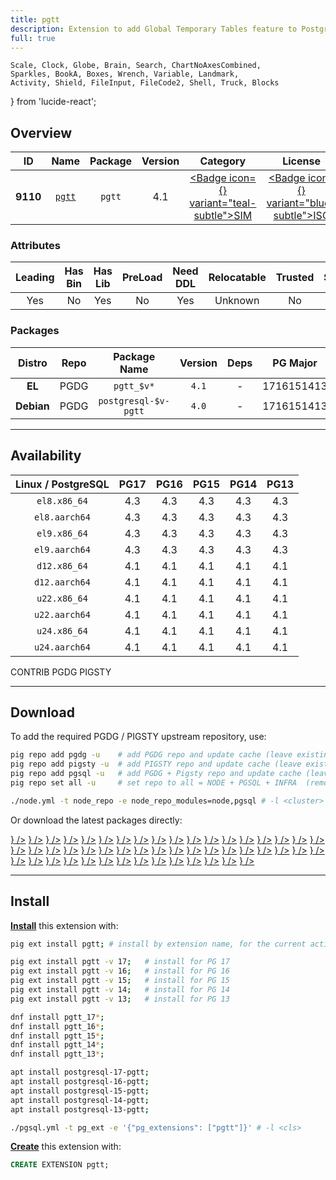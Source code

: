 ```yaml
---
title: pgtt
description: Extension to add Global Temporary Tables feature to PostgreSQL
full: true
---
```


    Scale, Clock, Globe, Brain, Search, ChartNoAxesCombined,
    Sparkles, BookA, Boxes, Wrench, Variable, Landmark,
    Activity, Shield, FileInput, FileCode2, Shell, Truck, Blocks
} from 'lucide-react';

## Overview

| <TooltipIconButton tooltip="Extension unique identifier" side="top">ID</TooltipIconButton> | <TooltipIconButton tooltip="Extension name" side="top">Name</TooltipIconButton> | <TooltipIconButton tooltip="Package name for installation" side="top">Package</TooltipIconButton> | <TooltipIconButton tooltip="Latest available extension version" side="top">Version</TooltipIconButton> | <TooltipIconButton tooltip="Extension category" side="top">Category</TooltipIconButton> | <TooltipIconButton tooltip="Open source license" side="top">License</TooltipIconButton> | <TooltipIconButton tooltip="Programming language" side="top">Lang</TooltipIconButton> |
|:--------:|:--------:|:----------:|:--------------:|:---------------------------------------:|:------------------------------------------------------:|:----:|
| **9110** | [`pgtt`](https://github.com/darold/pgtt) | `pgtt` | 4.1 | <a href="/ext/sim" className="no-underline"><Badge icon={<Shell />} variant="teal-subtle">SIM</Badge></a> | <a href="/ext/list/license#isc" className="no-underline"><Badge icon={<Scale />} variant="blue-subtle">ISC</Badge></a> | <a href="/ext/list/lang#c"><Badge icon={<FileCode2 />} variant="blue-subtle">C</Badge></a> |

### Attributes

| <TooltipIconButton tooltip="The Primary Leading extension in the Package" side="top">Leading</TooltipIconButton> | <TooltipIconButton tooltip="Contains binary utils" side="top">Has Bin</TooltipIconButton> | <TooltipIconButton tooltip="Contains .so shared library files" side="top">Has Lib</TooltipIconButton> | <TooltipIconButton tooltip="Requires preloading via shared_preload_libraries" side="top">PreLoad</TooltipIconButton> | <TooltipIconButton tooltip="Requires CREATE EXTENSION DDL command" side="top">Need DDL</TooltipIconButton> | <TooltipIconButton tooltip="Can be installed in any schema" side="top">Relocatable</TooltipIconButton> | <TooltipIconButton tooltip="Can be created by non-superuser" side="top">Trusted</TooltipIconButton> | <TooltipIconButton tooltip="Schemas used by this extension" side="top">Schemas</TooltipIconButton> |
|:-------:|:-------:|:-------:|:-------:|:--------:|:-----------:|:-------:|:-------:|
| Yes | No | Yes | No | Yes | Unknown | No | - |

### Packages

| <TooltipIconButton tooltip="Linux distribution family, EL or Debian" side="top">Distro</TooltipIconButton> | <TooltipIconButton tooltip="Package repository" side="top">Repo</TooltipIconButton> | <TooltipIconButton tooltip="The RPM/DEB Package Name Pattern (replace $v with real pg major)" side="top">Package Name</TooltipIconButton> | <TooltipIconButton tooltip="Latest package version" side="top">Version</TooltipIconButton> | <TooltipIconButton tooltip="RPM/DEB Package dependencies" side="top">Deps</TooltipIconButton> | <TooltipIconButton tooltip="Available in these PostgreSQL Major Versions" side="top">PG Major</TooltipIconButton> |
|:----------:|:--------:|:------------------------:|:-----------:|:------------:|:------------------:|
|   **EL**   | <Badge variant="blue-subtle"><span className="font-bold">PGDG</span></Badge> | `pgtt_$v*` | `4.1` | - | <Badge variant="green-subtle">17</Badge><Badge variant="green-subtle">16</Badge><Badge variant="green-subtle">15</Badge><Badge variant="green-subtle">14</Badge><Badge variant="green-subtle">13</Badge> |
| **Debian** | <Badge variant="blue-subtle"><span className="font-bold">PGDG</span></Badge> | `postgresql-$v-pgtt` | `4.0` | - | <Badge variant="green-subtle">17</Badge><Badge variant="green-subtle">16</Badge><Badge variant="green-subtle">15</Badge><Badge variant="green-subtle">14</Badge><Badge variant="green-subtle">13</Badge> |



------

## Availability

| <TooltipIconButton tooltip="Linux Distro Arch / PostgreSQL Major Version" side="top">Linux / PostgreSQL </TooltipIconButton> | **PG17** | **PG16** | **PG15** | **PG14** | **PG13** |
|:-----:|:-----:|:-----:|:-----:|:-----:|:-----:|
| `el8.x86_64` | <Badge variant="blue-subtle">4.3</Badge> | <Badge variant="blue-subtle">4.3</Badge> | <Badge variant="blue-subtle">4.3</Badge> | <Badge variant="blue-subtle">4.3</Badge> | <Badge variant="blue-subtle">4.3</Badge> |
| `el8.aarch64` | <Badge variant="blue-subtle">4.3</Badge> | <Badge variant="blue-subtle">4.3</Badge> | <Badge variant="blue-subtle">4.3</Badge> | <Badge variant="blue-subtle">4.3</Badge> | <Badge variant="blue-subtle">4.3</Badge> |
| `el9.x86_64` | <Badge variant="blue-subtle">4.3</Badge> | <Badge variant="blue-subtle">4.3</Badge> | <Badge variant="blue-subtle">4.3</Badge> | <Badge variant="blue-subtle">4.3</Badge> | <Badge variant="blue-subtle">4.3</Badge> |
| `el9.aarch64` | <Badge variant="blue-subtle">4.3</Badge> | <Badge variant="blue-subtle">4.3</Badge> | <Badge variant="blue-subtle">4.3</Badge> | <Badge variant="blue-subtle">4.3</Badge> | <Badge variant="blue-subtle">4.3</Badge> |
| `d12.x86_64` | <Badge variant="blue-subtle">4.1</Badge> | <Badge variant="blue-subtle">4.1</Badge> | <Badge variant="blue-subtle">4.1</Badge> | <Badge variant="blue-subtle">4.1</Badge> | <Badge variant="blue-subtle">4.1</Badge> |
| `d12.aarch64` | <Badge variant="blue-subtle">4.1</Badge> | <Badge variant="blue-subtle">4.1</Badge> | <Badge variant="blue-subtle">4.1</Badge> | <Badge variant="blue-subtle">4.1</Badge> | <Badge variant="blue-subtle">4.1</Badge> |
| `u22.x86_64` | <Badge variant="blue-subtle">4.1</Badge> | <Badge variant="blue-subtle">4.1</Badge> | <Badge variant="blue-subtle">4.1</Badge> | <Badge variant="blue-subtle">4.1</Badge> | <Badge variant="blue-subtle">4.1</Badge> |
| `u22.aarch64` | <Badge variant="blue-subtle">4.1</Badge> | <Badge variant="blue-subtle">4.1</Badge> | <Badge variant="blue-subtle">4.1</Badge> | <Badge variant="blue-subtle">4.1</Badge> | <Badge variant="blue-subtle">4.1</Badge> |
| `u24.x86_64` | <Badge variant="blue-subtle">4.1</Badge> | <Badge variant="blue-subtle">4.1</Badge> | <Badge variant="blue-subtle">4.1</Badge> | <Badge variant="blue-subtle">4.1</Badge> | <Badge variant="blue-subtle">4.1</Badge> |
| `u24.aarch64` | <Badge variant="blue-subtle">4.1</Badge> | <Badge variant="blue-subtle">4.1</Badge> | <Badge variant="blue-subtle">4.1</Badge> | <Badge variant="blue-subtle">4.1</Badge> | <Badge variant="blue-subtle">4.1</Badge> |

<Badge variant="green-subtle"><span className="font-black">CONTRIB</span></Badge> <Badge variant="blue-subtle"><span className="font-black">PGDG</span></Badge> <Badge variant="amber-subtle"><span className="font-black">PIGSTY</span></Badge>

------

## Download

To add the required PGDG / PIGSTY upstream repository, use:

```bash tab="pig"
pig repo add pgdg -u    # add PGDG repo and update cache (leave existing repos)
pig repo add pigsty -u  # add PIGSTY repo and update cache (leave existing repos)
pig repo add pgsql -u   # add PGDG + Pigsty repo and update cache (leave existing repos)
pig repo set all -u     # set repo to all = NODE + PGSQL + INFRA  (remove existing repos)
```
```bash tab="pigsty"
./node.yml -t node_repo -e node_repo_modules=node,pgsql # -l <cluster>
```

Or download the latest packages directly:

<Files>
    <Folder name="el8.x86_64">
        <a href="https://download.postgresql.org/pub/repos/yum/17/redhat/rhel-8-x86_64/pgtt_17-4.3-1PGDG.rhel8.x86_64.rpm"><File name="pgtt_17-4.3-1PGDG.rhel8.x86_64.rpm" icon={<Package className="text-emerald-500" />} /></a>
        <a href="https://download.postgresql.org/pub/repos/yum/16/redhat/rhel-8-x86_64/pgtt_16-4.3-1PGDG.rhel8.x86_64.rpm"><File name="pgtt_16-4.3-1PGDG.rhel8.x86_64.rpm" icon={<Package className="text-emerald-500" />} /></a>
        <a href="https://download.postgresql.org/pub/repos/yum/15/redhat/rhel-8-x86_64/pgtt_15-4.3-1PGDG.rhel8.x86_64.rpm"><File name="pgtt_15-4.3-1PGDG.rhel8.x86_64.rpm" icon={<Package className="text-emerald-500" />} /></a>
        <a href="https://download.postgresql.org/pub/repos/yum/14/redhat/rhel-8-x86_64/pgtt_14-4.3-1PGDG.rhel8.x86_64.rpm"><File name="pgtt_14-4.3-1PGDG.rhel8.x86_64.rpm" icon={<Package className="text-emerald-500" />} /></a>
        <a href="https://download.postgresql.org/pub/repos/yum/13/redhat/rhel-8-x86_64/pgtt_13-4.3-1PGDG.rhel8.x86_64.rpm"><File name="pgtt_13-4.3-1PGDG.rhel8.x86_64.rpm" icon={<Package className="text-emerald-500" />} /></a>
    </Folder>
    <Folder name="el8.aarch64">
        <a href="https://download.postgresql.org/pub/repos/yum/17/redhat/rhel-8-aarch64/pgtt_17-4.3-1PGDG.rhel8.aarch64.rpm"><File name="pgtt_17-4.3-1PGDG.rhel8.aarch64.rpm" icon={<Package className="text-orange-500" />} /></a>
        <a href="https://download.postgresql.org/pub/repos/yum/16/redhat/rhel-8-aarch64/pgtt_16-4.3-1PGDG.rhel8.aarch64.rpm"><File name="pgtt_16-4.3-1PGDG.rhel8.aarch64.rpm" icon={<Package className="text-orange-500" />} /></a>
        <a href="https://download.postgresql.org/pub/repos/yum/15/redhat/rhel-8-aarch64/pgtt_15-4.3-1PGDG.rhel8.aarch64.rpm"><File name="pgtt_15-4.3-1PGDG.rhel8.aarch64.rpm" icon={<Package className="text-orange-500" />} /></a>
        <a href="https://download.postgresql.org/pub/repos/yum/14/redhat/rhel-8-aarch64/pgtt_14-4.3-1PGDG.rhel8.aarch64.rpm"><File name="pgtt_14-4.3-1PGDG.rhel8.aarch64.rpm" icon={<Package className="text-orange-500" />} /></a>
        <a href="https://download.postgresql.org/pub/repos/yum/13/redhat/rhel-8-aarch64/pgtt_13-4.3-1PGDG.rhel8.aarch64.rpm"><File name="pgtt_13-4.3-1PGDG.rhel8.aarch64.rpm" icon={<Package className="text-orange-500" />} /></a>
    </Folder>
    <Folder name="el9.x86_64">
        <a href="https://download.postgresql.org/pub/repos/yum/17/redhat/rhel-9-x86_64/pgtt_17-4.3-1PGDG.rhel9.x86_64.rpm"><File name="pgtt_17-4.3-1PGDG.rhel9.x86_64.rpm" icon={<Package className="text-emerald-500" />} /></a>
        <a href="https://download.postgresql.org/pub/repos/yum/16/redhat/rhel-9-x86_64/pgtt_16-4.3-1PGDG.rhel9.x86_64.rpm"><File name="pgtt_16-4.3-1PGDG.rhel9.x86_64.rpm" icon={<Package className="text-emerald-500" />} /></a>
        <a href="https://download.postgresql.org/pub/repos/yum/15/redhat/rhel-9-x86_64/pgtt_15-4.3-1PGDG.rhel9.x86_64.rpm"><File name="pgtt_15-4.3-1PGDG.rhel9.x86_64.rpm" icon={<Package className="text-emerald-500" />} /></a>
        <a href="https://download.postgresql.org/pub/repos/yum/14/redhat/rhel-9-x86_64/pgtt_14-4.3-1PGDG.rhel9.x86_64.rpm"><File name="pgtt_14-4.3-1PGDG.rhel9.x86_64.rpm" icon={<Package className="text-emerald-500" />} /></a>
        <a href="https://download.postgresql.org/pub/repos/yum/13/redhat/rhel-9-x86_64/pgtt_13-4.3-1PGDG.rhel9.x86_64.rpm"><File name="pgtt_13-4.3-1PGDG.rhel9.x86_64.rpm" icon={<Package className="text-emerald-500" />} /></a>
    </Folder>
    <Folder name="el9.aarch64">
        <a href="https://download.postgresql.org/pub/repos/yum/17/redhat/rhel-9-aarch64/pgtt_17-4.3-1PGDG.rhel9.aarch64.rpm"><File name="pgtt_17-4.3-1PGDG.rhel9.aarch64.rpm" icon={<Package className="text-orange-500" />} /></a>
        <a href="https://download.postgresql.org/pub/repos/yum/16/redhat/rhel-9-aarch64/pgtt_16-4.3-1PGDG.rhel9.aarch64.rpm"><File name="pgtt_16-4.3-1PGDG.rhel9.aarch64.rpm" icon={<Package className="text-orange-500" />} /></a>
        <a href="https://download.postgresql.org/pub/repos/yum/15/redhat/rhel-9-aarch64/pgtt_15-4.3-1PGDG.rhel9.aarch64.rpm"><File name="pgtt_15-4.3-1PGDG.rhel9.aarch64.rpm" icon={<Package className="text-orange-500" />} /></a>
        <a href="https://download.postgresql.org/pub/repos/yum/14/redhat/rhel-9-aarch64/pgtt_14-4.3-1PGDG.rhel9.aarch64.rpm"><File name="pgtt_14-4.3-1PGDG.rhel9.aarch64.rpm" icon={<Package className="text-orange-500" />} /></a>
        <a href="https://download.postgresql.org/pub/repos/yum/13/redhat/rhel-9-aarch64/pgtt_13-4.3-1PGDG.rhel9.aarch64.rpm"><File name="pgtt_13-4.3-1PGDG.rhel9.aarch64.rpm" icon={<Package className="text-orange-500" />} /></a>
    </Folder>
    <Folder name="d12.x86_64">
        <a href="https://apt.postgresql.org/pub/repos/apt/pool/main/p/pgtt/postgresql-17-pgtt_4.1-1.pgdg120+1_arm64.deb"><File name="postgresql-17-pgtt_4.1-1.pgdg120+1_arm64.deb" icon={<Box className="text-emerald-500" />} /></a>
        <a href="https://apt.postgresql.org/pub/repos/apt/pool/main/p/pgtt/postgresql-16-pgtt_4.1-1.pgdg120+1_arm64.deb"><File name="postgresql-16-pgtt_4.1-1.pgdg120+1_arm64.deb" icon={<Box className="text-emerald-500" />} /></a>
        <a href="https://apt.postgresql.org/pub/repos/apt/pool/main/p/pgtt/postgresql-15-pgtt_4.1-1.pgdg120+1_arm64.deb"><File name="postgresql-15-pgtt_4.1-1.pgdg120+1_arm64.deb" icon={<Box className="text-emerald-500" />} /></a>
        <a href="https://apt.postgresql.org/pub/repos/apt/pool/main/p/pgtt/postgresql-14-pgtt_4.1-1.pgdg120+1_arm64.deb"><File name="postgresql-14-pgtt_4.1-1.pgdg120+1_arm64.deb" icon={<Box className="text-emerald-500" />} /></a>
        <a href="https://apt.postgresql.org/pub/repos/apt/pool/main/p/pgtt/postgresql-13-pgtt_4.1-1.pgdg120+1_arm64.deb"><File name="postgresql-13-pgtt_4.1-1.pgdg120+1_arm64.deb" icon={<Box className="text-emerald-500" />} /></a>
    </Folder>
    <Folder name="d12.aarch64">
        <a href="https://apt.postgresql.org/pub/repos/apt/pool/main/p/pgtt/postgresql-17-pgtt_4.1-1.pgdg120+1_amd64.deb"><File name="postgresql-17-pgtt_4.1-1.pgdg120+1_amd64.deb" icon={<Box className="text-orange-500" />} /></a>
        <a href="https://apt.postgresql.org/pub/repos/apt/pool/main/p/pgtt/postgresql-16-pgtt_4.1-1.pgdg120+1_amd64.deb"><File name="postgresql-16-pgtt_4.1-1.pgdg120+1_amd64.deb" icon={<Box className="text-orange-500" />} /></a>
        <a href="https://apt.postgresql.org/pub/repos/apt/pool/main/p/pgtt/postgresql-15-pgtt_4.1-1.pgdg120+1_amd64.deb"><File name="postgresql-15-pgtt_4.1-1.pgdg120+1_amd64.deb" icon={<Box className="text-orange-500" />} /></a>
        <a href="https://apt.postgresql.org/pub/repos/apt/pool/main/p/pgtt/postgresql-14-pgtt_4.1-1.pgdg120+1_amd64.deb"><File name="postgresql-14-pgtt_4.1-1.pgdg120+1_amd64.deb" icon={<Box className="text-orange-500" />} /></a>
        <a href="https://apt.postgresql.org/pub/repos/apt/pool/main/p/pgtt/postgresql-13-pgtt_4.1-1.pgdg120+1_amd64.deb"><File name="postgresql-13-pgtt_4.1-1.pgdg120+1_amd64.deb" icon={<Box className="text-orange-500" />} /></a>
    </Folder>
    <Folder name="u22.x86_64">
        <a href="https://apt.postgresql.org/pub/repos/apt/pool/main/p/pgtt/postgresql-17-pgtt_4.1-1.pgdg22.04+1_amd64.deb"><File name="postgresql-17-pgtt_4.1-1.pgdg22.04+1_amd64.deb" icon={<Box className="text-emerald-500" />} /></a>
        <a href="https://apt.postgresql.org/pub/repos/apt/pool/main/p/pgtt/postgresql-16-pgtt_4.1-1.pgdg22.04+1_amd64.deb"><File name="postgresql-16-pgtt_4.1-1.pgdg22.04+1_amd64.deb" icon={<Box className="text-emerald-500" />} /></a>
        <a href="https://apt.postgresql.org/pub/repos/apt/pool/main/p/pgtt/postgresql-15-pgtt_4.1-1.pgdg22.04+1_amd64.deb"><File name="postgresql-15-pgtt_4.1-1.pgdg22.04+1_amd64.deb" icon={<Box className="text-emerald-500" />} /></a>
        <a href="https://apt.postgresql.org/pub/repos/apt/pool/main/p/pgtt/postgresql-14-pgtt_4.1-1.pgdg22.04+1_amd64.deb"><File name="postgresql-14-pgtt_4.1-1.pgdg22.04+1_amd64.deb" icon={<Box className="text-emerald-500" />} /></a>
        <a href="https://apt.postgresql.org/pub/repos/apt/pool/main/p/pgtt/postgresql-13-pgtt_4.1-1.pgdg22.04+1_amd64.deb"><File name="postgresql-13-pgtt_4.1-1.pgdg22.04+1_amd64.deb" icon={<Box className="text-emerald-500" />} /></a>
    </Folder>
    <Folder name="u22.aarch64">
        <a href="https://apt.postgresql.org/pub/repos/apt/pool/main/p/pgtt/postgresql-17-pgtt_4.1-1.pgdg22.04+1_arm64.deb"><File name="postgresql-17-pgtt_4.1-1.pgdg22.04+1_arm64.deb" icon={<Box className="text-orange-500" />} /></a>
        <a href="https://apt.postgresql.org/pub/repos/apt/pool/main/p/pgtt/postgresql-16-pgtt_4.1-1.pgdg22.04+1_arm64.deb"><File name="postgresql-16-pgtt_4.1-1.pgdg22.04+1_arm64.deb" icon={<Box className="text-orange-500" />} /></a>
        <a href="https://apt.postgresql.org/pub/repos/apt/pool/main/p/pgtt/postgresql-15-pgtt_4.1-1.pgdg22.04+1_arm64.deb"><File name="postgresql-15-pgtt_4.1-1.pgdg22.04+1_arm64.deb" icon={<Box className="text-orange-500" />} /></a>
        <a href="https://apt.postgresql.org/pub/repos/apt/pool/main/p/pgtt/postgresql-14-pgtt_4.1-1.pgdg22.04+1_arm64.deb"><File name="postgresql-14-pgtt_4.1-1.pgdg22.04+1_arm64.deb" icon={<Box className="text-orange-500" />} /></a>
        <a href="https://apt.postgresql.org/pub/repos/apt/pool/main/p/pgtt/postgresql-13-pgtt_4.1-1.pgdg22.04+1_arm64.deb"><File name="postgresql-13-pgtt_4.1-1.pgdg22.04+1_arm64.deb" icon={<Box className="text-orange-500" />} /></a>
    </Folder>
    <Folder name="u24.x86_64">
        <a href="https://apt.postgresql.org/pub/repos/apt/pool/main/p/pgtt/postgresql-17-pgtt_4.1-1.pgdg24.04+1_amd64.deb"><File name="postgresql-17-pgtt_4.1-1.pgdg24.04+1_amd64.deb" icon={<Box className="text-emerald-500" />} /></a>
        <a href="https://apt.postgresql.org/pub/repos/apt/pool/main/p/pgtt/postgresql-16-pgtt_4.1-1.pgdg24.04+1_amd64.deb"><File name="postgresql-16-pgtt_4.1-1.pgdg24.04+1_amd64.deb" icon={<Box className="text-emerald-500" />} /></a>
        <a href="https://apt.postgresql.org/pub/repos/apt/pool/main/p/pgtt/postgresql-15-pgtt_4.1-1.pgdg24.04+1_amd64.deb"><File name="postgresql-15-pgtt_4.1-1.pgdg24.04+1_amd64.deb" icon={<Box className="text-emerald-500" />} /></a>
        <a href="https://apt.postgresql.org/pub/repos/apt/pool/main/p/pgtt/postgresql-14-pgtt_4.1-1.pgdg24.04+1_amd64.deb"><File name="postgresql-14-pgtt_4.1-1.pgdg24.04+1_amd64.deb" icon={<Box className="text-emerald-500" />} /></a>
        <a href="https://apt.postgresql.org/pub/repos/apt/pool/main/p/pgtt/postgresql-13-pgtt_4.1-1.pgdg24.04+1_amd64.deb"><File name="postgresql-13-pgtt_4.1-1.pgdg24.04+1_amd64.deb" icon={<Box className="text-emerald-500" />} /></a>
    </Folder>
    <Folder name="u24.aarch64">
        <a href="https://apt.postgresql.org/pub/repos/apt/pool/main/p/pgtt/postgresql-17-pgtt_4.1-1.pgdg24.04+1_arm64.deb"><File name="postgresql-17-pgtt_4.1-1.pgdg24.04+1_arm64.deb" icon={<Box className="text-orange-500" />} /></a>
        <a href="https://apt.postgresql.org/pub/repos/apt/pool/main/p/pgtt/postgresql-16-pgtt_4.1-1.pgdg24.04+1_arm64.deb"><File name="postgresql-16-pgtt_4.1-1.pgdg24.04+1_arm64.deb" icon={<Box className="text-orange-500" />} /></a>
        <a href="https://apt.postgresql.org/pub/repos/apt/pool/main/p/pgtt/postgresql-15-pgtt_4.1-1.pgdg24.04+1_arm64.deb"><File name="postgresql-15-pgtt_4.1-1.pgdg24.04+1_arm64.deb" icon={<Box className="text-orange-500" />} /></a>
        <a href="https://apt.postgresql.org/pub/repos/apt/pool/main/p/pgtt/postgresql-14-pgtt_4.1-1.pgdg24.04+1_arm64.deb"><File name="postgresql-14-pgtt_4.1-1.pgdg24.04+1_arm64.deb" icon={<Box className="text-orange-500" />} /></a>
        <a href="https://apt.postgresql.org/pub/repos/apt/pool/main/p/pgtt/postgresql-13-pgtt_4.1-1.pgdg24.04+1_arm64.deb"><File name="postgresql-13-pgtt_4.1-1.pgdg24.04+1_arm64.deb" icon={<Box className="text-orange-500" />} /></a>
    </Folder>
</Files>

------

## Install

[**Install**](/docs/pgsql/ext/install) this extension with:

```bash tab="pig"
pig ext install pgtt; # install by extension name, for the current active PG version

pig ext install pgtt -v 17;   # install for PG 17
pig ext install pgtt -v 16;   # install for PG 16
pig ext install pgtt -v 15;   # install for PG 15
pig ext install pgtt -v 14;   # install for PG 14
pig ext install pgtt -v 13;   # install for PG 13
```
```bash tab="yum" 
dnf install pgtt_17*;
dnf install pgtt_16*;
dnf install pgtt_15*;
dnf install pgtt_14*;
dnf install pgtt_13*;
```
```bash tab="apt" 
apt install postgresql-17-pgtt;
apt install postgresql-16-pgtt;
apt install postgresql-15-pgtt;
apt install postgresql-14-pgtt;
apt install postgresql-13-pgtt;
```
```bash tab="ansible"
./pgsql.yml -t pg_ext -e '{"pg_extensions": ["pgtt"]}' # -l <cls>
```

[**Create**](/docs/pgsql/ext/create) this extension with:

```sql
CREATE EXTENSION pgtt;
```


